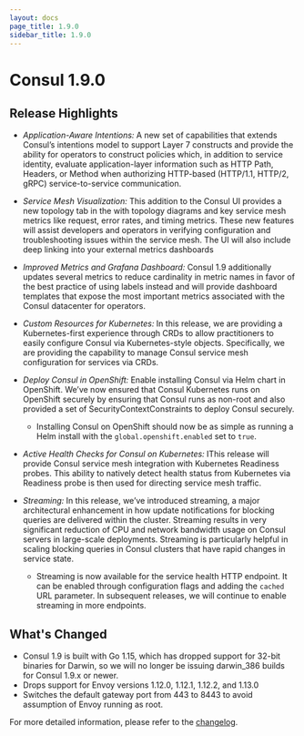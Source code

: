 ```yaml
---
layout: docs
page_title: 1.9.0
sidebar_title: 1.9.0
---
```


# Consul 1.9.0

## Release Highlights

- *Application-Aware Intentions:* A new set of capabilities that extends Consul’s intentions model to support Layer 7 constructs and provide the ability for operators to construct policies which, in addition to service identity, evaluate application-layer information such as HTTP Path, Headers, or Method when authorizing HTTP-based (HTTP/1.1, HTTP/2, gRPC) service-to-service communication.

- *Service Mesh Visualization:* This addition to the Consul UI provides a new topology tab in the with topology diagrams and key service mesh metrics like request, error rates, and timing metrics. These new features will assist developers and operators in verifying configuration and troubleshooting issues within the service mesh. The UI will also include deep linking into your external metrics dashboards

- *Improved Metrics and Grafana Dashboard:* Consul 1.9 additionally updates several metrics to reduce cardinality in metric names in favor of the best practice of using labels instead and will provide dashboard templates that expose the most important metrics associated with the Consul datacenter for operators.

- *Custom Resources for Kubernetes:* In this release, we are providing a Kubernetes-first experience through CRDs to allow practitioners to easily configure Consul via Kubernetes-style objects. Specifically, we are providing the capability to manage Consul service mesh configuration for services via CRDs.

- *Deploy Consul in OpenShift:* Enable installing Consul via Helm chart in OpenShift. We’ve now ensured that Consul Kubernetes runs on OpenShift securely by ensuring that Consul runs as non-root and also provided a set of SecurityContextConstraints to deploy Consul securely.
  - Installing Consul on OpenShift should now be as simple as running a Helm install with the `global.openshift.enabled` set to `true`.

- *Active Health Checks for Consul on Kubernetes:* IThis release will provide Consul service mesh integration with Kubernetes Readiness probes. This ability to natively detect health status from Kubernetes via Readiness probe is then used for directing service mesh traffic.

- *Streaming:* In this release, we’ve introduced streaming, a major architectural enhancement in how update notifications for blocking queries are delivered within the cluster. Streaming results in very significant reduction of CPU and network bandwidth usage on Consul servers in large-scale deployments. Streaming is particularly helpful in scaling blocking queries in Consul clusters that have rapid changes in service state.
  - Streaming is now available for the service health HTTP endpoint. It can be enabled through configuration flags and adding the `cached` URL parameter. In subsequent releases, we will continue to enable streaming in more endpoints. 

## What's Changed

- Consul 1.9 is built with Go 1.15, which has dropped support for 32-bit binaries for Darwin, so we will no longer be issuing darwin_386 builds for Consul 1.9.x or newer.
- Drops support for Envoy versions 1.12.0, 1.12.1, 1.12.2, and 1.13.0
- Switches the default gateway port from 443 to 8443 to avoid assumption of Envoy running as root.

For more detailed information, please refer to the [changelog](https://github.com/hashicorp/consul/blob/master/CHANGELOG.md#190-november-24-2020).
